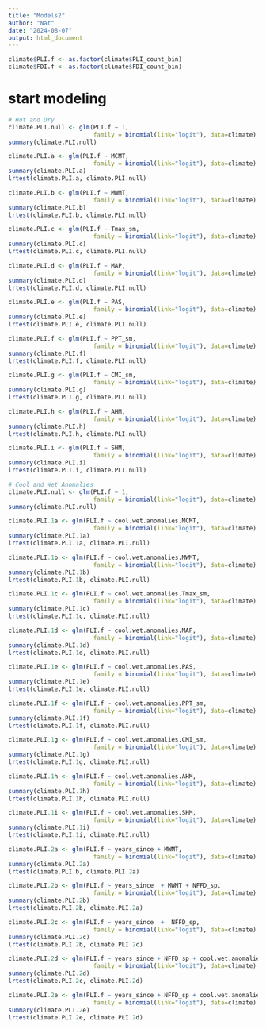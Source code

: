 ```yaml
---
title: "Models2"
author: "Nat"
date: "2024-08-07"
output: html_document
---
```


```r
climate$PLI.f <- as.factor(climate$PLI_count_bin)
climate$FDI.f <- as.factor(climate$FDI_count_bin)
```
# start modeling

```r
# Hot and Dry
climate.PLI.null <- glm(PLI.f ~ 1,
                        family = binomial(link="logit"), data=climate)
summary(climate.PLI.null)

climate.PLI.a <- glm(PLI.f ~ MCMT,
                        family = binomial(link="logit"), data=climate)
summary(climate.PLI.a)
lrtest(climate.PLI.a, climate.PLI.null)

climate.PLI.b <- glm(PLI.f ~ MWMT,
                        family = binomial(link="logit"), data=climate)
summary(climate.PLI.b)
lrtest(climate.PLI.b, climate.PLI.null)

climate.PLI.c <- glm(PLI.f ~ Tmax_sm,
                        family = binomial(link="logit"), data=climate)
summary(climate.PLI.c)
lrtest(climate.PLI.c, climate.PLI.null)

climate.PLI.d <- glm(PLI.f ~ MAP,
                        family = binomial(link="logit"), data=climate)
summary(climate.PLI.d)
lrtest(climate.PLI.d, climate.PLI.null)

climate.PLI.e <- glm(PLI.f ~ PAS,
                        family = binomial(link="logit"), data=climate)
summary(climate.PLI.e)
lrtest(climate.PLI.e, climate.PLI.null)

climate.PLI.f <- glm(PLI.f ~ PPT_sm,
                        family = binomial(link="logit"), data=climate)
summary(climate.PLI.f)
lrtest(climate.PLI.f, climate.PLI.null)

climate.PLI.g <- glm(PLI.f ~ CMI_sm,
                        family = binomial(link="logit"), data=climate)
summary(climate.PLI.g)
lrtest(climate.PLI.g, climate.PLI.null)

climate.PLI.h <- glm(PLI.f ~ AHM,
                        family = binomial(link="logit"), data=climate)
summary(climate.PLI.h)
lrtest(climate.PLI.h, climate.PLI.null)

climate.PLI.i <- glm(PLI.f ~ SHM,
                        family = binomial(link="logit"), data=climate)
summary(climate.PLI.i)
lrtest(climate.PLI.i, climate.PLI.null)

```

```r
# Cool and Wet Anomalies
climate.PLI.null <- glm(PLI.f ~ 1,
                        family = binomial(link="logit"), data=climate)
summary(climate.PLI.null)

climate.PLI.1a <- glm(PLI.f ~ cool.wet.anomalies.MCMT,
                        family = binomial(link="logit"), data=climate)
summary(climate.PLI.1a)
lrtest(climate.PLI.1a, climate.PLI.null)

climate.PLI.1b <- glm(PLI.f ~ cool.wet.anomalies.MWMT,
                        family = binomial(link="logit"), data=climate)
summary(climate.PLI.1b)
lrtest(climate.PLI.1b, climate.PLI.null)

climate.PLI.1c <- glm(PLI.f ~ cool.wet.anomalies.Tmax_sm,
                        family = binomial(link="logit"), data=climate)
summary(climate.PLI.1c)
lrtest(climate.PLI.1c, climate.PLI.null)

climate.PLI.1d <- glm(PLI.f ~ cool.wet.anomalies.MAP,
                        family = binomial(link="logit"), data=climate)
summary(climate.PLI.1d)
lrtest(climate.PLI.1d, climate.PLI.null)

climate.PLI.1e <- glm(PLI.f ~ cool.wet.anomalies.PAS,
                        family = binomial(link="logit"), data=climate)
summary(climate.PLI.1e)
lrtest(climate.PLI.1e, climate.PLI.null)

climate.PLI.1f <- glm(PLI.f ~ cool.wet.anomalies.PPT_sm,
                        family = binomial(link="logit"), data=climate)
summary(climate.PLI.1f)
lrtest(climate.PLI.1f, climate.PLI.null)

climate.PLI.1g <- glm(PLI.f ~ cool.wet.anomalies.CMI_sm,
                        family = binomial(link="logit"), data=climate)
summary(climate.PLI.1g)
lrtest(climate.PLI.1g, climate.PLI.null)

climate.PLI.1h <- glm(PLI.f ~ cool.wet.anomalies.AHM,
                        family = binomial(link="logit"), data=climate)
summary(climate.PLI.1h)
lrtest(climate.PLI.1h, climate.PLI.null)

climate.PLI.1i <- glm(PLI.f ~ cool.wet.anomalies.SHM,
                        family = binomial(link="logit"), data=climate)
summary(climate.PLI.1i)
lrtest(climate.PLI.1i, climate.PLI.null)


```
```r
climate.PLI.2a <- glm(PLI.f ~ years_since + MWMT,
                        family = binomial(link="logit"), data=climate)
summary(climate.PLI.2a)
lrtest(climate.PLI.b, climate.PLI.2a)

climate.PLI.2b <- glm(PLI.f ~ years_since  + MWMT + NFFD_sp,
                        family = binomial(link="logit"), data=climate)
summary(climate.PLI.2b)
lrtest(climate.PLI.2b, climate.PLI.2a)

climate.PLI.2c <- glm(PLI.f ~ years_since  +  NFFD_sp,
                        family = binomial(link="logit"), data=climate)
summary(climate.PLI.2c)
lrtest(climate.PLI.2b, climate.PLI.2c)

climate.PLI.2d <- glm(PLI.f ~ years_since + NFFD_sp + cool.wet.anomalies.MCMT ,
                        family = binomial(link="logit"), data=climate)
summary(climate.PLI.2d)
lrtest(climate.PLI.2c, climate.PLI.2d)

climate.PLI.2e <- glm(PLI.f ~ years_since + NFFD_sp + cool.wet.anomalies.MCMT + cool.wet.anomalies.MCMT*years_since,
                        family = binomial(link="logit"), data=climate)
summary(climate.PLI.2e)
lrtest(climate.PLI.2e, climate.PLI.2d)


```





